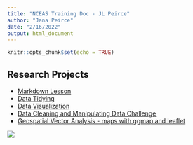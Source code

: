 ```yaml
---
title: "NCEAS Training Doc - JL Peirce"
author: "Jana Peirce"
date: "2/16/2022"
output: html_document
---
```


```r
knitr::opts_chunk$set(echo = TRUE)
```

## Research Projects
- [Markdown Lesson](Rmd/rmarkdown-lesson.html)
- [Data Tidying](Rmd/data-tidying.html)
- [Data Visualization](Rmd/data-visualization.html)
- [Data Cleaning and Manipulating Data Challenge](Rmd/cleaning-manipulating-data.html)
- [Geospatial Vector Analysis - maps with ggmap and leaflet](Rmd/geospatial-vector-analysis.html)

![](images/agcLogo132x141.png)